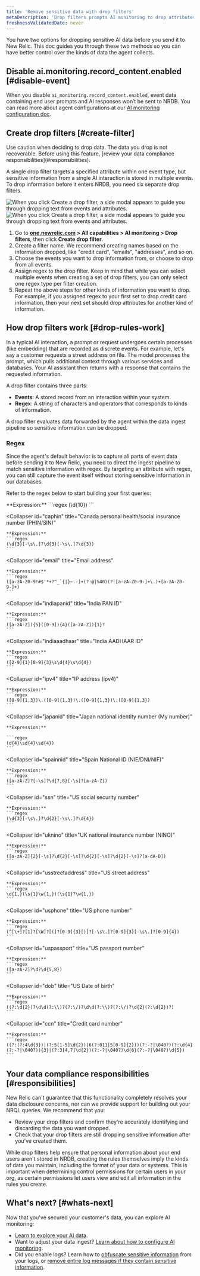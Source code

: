 ```yaml
---
title: 'Remove sensitive data with drop filters'
metaDescription: 'Drop filters prompts AI monitoring to drop attributes containing sensitive data.'
freshnessValidatedDate: never
---
```




You have two options for dropping sensitive AI data before you send it to New Relic. This doc guides you through these two methods so you can have better control over the kinds of data the agent collects. 

## Disable ai.monitoring.record_content.enabled [#disable-event]

When you disable `ai_monitoring.record_content.enabled`, event data containing end user prompts and AI responses won’t be sent to NRDB. You can read more about agent configurations at our [AI monitoring configuration doc](/docs/ai-monitoring/customize-agent-ai-monitoring).

## Create drop filters [#create-filter]

<Callout variant="caution">
Use caution when deciding to drop data. The data you drop is not recoverable. Before using this feature, [review your data compliance responsibilities](#responsibilities).  
</Callout>

A single drop filter targets a specified attribute within one event type, but sensitive information from a single AI interaction is stored in multiple events. To drop information before it enters NRDB, you need six separate drop filters.

<SideBySide>
    <Side>
    <img
        title="Create drop filters for every event type"
        alt="When you click Create a drop filter, a side modal appears to guide you through dropping text from events and attributes."
        src={aiDropFilterModal}
    />
    </Side>
    <Side>
    <img
        title="Create drop filters for every event type"
        alt="When you click Create a drop filter, a side modal appears to guide you through dropping text from events and attributes."
        src={aiDropFilterModal2}
    />
    </Side>
</SideBySide>

1. Go to <DoNotTranslate>**[one.newrelic.com](https://one.newrelic.com) > All capabilities > AI monitoring > Drop filters**</DoNotTranslate>, then click <DoNotTranslate>**Create drop filter**</DoNotTranslate>. 
1. Create a filter name. We recommend creating names based on the information dropped, like "credit card",  "emails", "addresses", and so on. 
1. Choose the events you want to drop information from, or choose to drop from all events. 
1. Assign regex to the drop filter. Keep in mind that while you can select multiple events when creating a set of drop filters, you can only select one regex type per filter  creation. 
1. Repeat the above steps for other kinds of information you want to drop. For example, if you assigned regex to your first set to drop credit card information, then your next set should drop attributes for another kind of information. 

## How drop filters work [#drop-rules-work]

In a typical AI interaction, a prompt or request undergoes certain processes (like embedding) that are recorded as discrete events. For example, let's say a customer requests a street address on file. The model processes the prompt, which pulls additional context through various services and databases. Your AI assistant then returns with a response that contains the requested information. 

A drop filter contains three parts:

* **Events**: A stored record from an interaction within your system.
* **Regex**: A string of characters and operators that corresponds to kinds of information. 

A drop filter evaluates data forwarded by the agent within the data ingest pipeline so sensitive information can be dropped.

### Regex

Since the agent's default behavior is to capture all parts of event data before sending it to New Relic, you need to direct the ingest pipeline to match sensitive information with regex. By targeting an attribute with regex, you can still capture the event itself without storing sensitive information in our databases. 

Refer to the regex below to start building your first queries:

<CollapserGroup>
  <Collapser
    id="cahcn"
    title="Canada health card number"
  >
    **Expression:**
    ```regex
    (\d{10})
    ```
  </Collapser>

  <Collapser
    id="caphin"
    title="Canada personal health/social insurance number (PHIN/SIN)"
  >
    **Expression:**
    ```regex
    (\d{3}[-\s\.]?\d{3}[-\s\.]?\d{3})
    ```
  </Collapser>

  <Collapser
    id="email"
    title="Email address"
  >
    **Expression:**
    ```regex
    ([a-zA-Z0-9!#$'*+?^_`{|}~.-]+(?:@|%40)(?:[a-zA-Z0-9-]+\.)+[a-zA-Z0-9-]+)
    ```
  </Collapser>

  <Collapser
    id="indiapanid"
    title="India PAN ID"
  >
    **Expression:**
    ```regex
    ([a-zA-Z]){5}([0-9]){4}([a-zA-Z]){1}?
    ```
  </Collapser>

  <Collapser
    id="indiaaadhaar"
    title="India AADHAAR ID"
  >
    **Expression:**
    ```regex
    ([2-9]{1}[0-9]{3}\s\d{4}\s\d{4})
    ```
  </Collapser>

  <Collapser
    id="ipv4"
    title="IP address (ipv4)"
  >
    **Expression:**
    ```regex
    ([0-9]{1,3})\.([0-9]{1,3})\.([0-9]{1,3})\.([0-9]{1,3})
    ```
  </Collapser>

  <Collapser
    id="japanid"
    title="Japan national identity number (My number)"
  >
    **Expression:**
    
    ```regex
    (d{4}\sd{4}\sd{4})
    ```
  </Collapser>

  <Collapser
    id="spainnid"
    title="Spain National ID (NIE/DNI/NIF)"
  >
    **Expression:**
    ```regex
    ([a-zA-Z]?[-\s]?\d{7,8}[-\s]?[a-zA-Z])
    ```
  </Collapser>

  <Collapser
    id="ssn"
    title="US social security number"
  >
    **Expression:**
    ```regex
    (\d{3}[-\s\.]?\d{2}[-\s\.]?\d{4})
    ```
  </Collapser>

  <Collapser
    id="uknino"
    title="UK national insurance number (NINO)"
  >
    **Expression:**
    ```regex
    ([a-zA-Z]{2}[-\s]?\d{2}[-\s]?\d{2}[-\s]?\d{2}[-\s]?[a-dA-D])
    ```
  </Collapser>

  <Collapser
    id="usstreetaddress"
    title="US street address"
  >
    **Expression:**
    ```regex
    \d{1,}(\s{1}\w{1,})(\s{1}?\w{1,})
    ```
  </Collapser>

  <Collapser
    id="usphone"
    title="US phone number"
  >
    **Expression:**
    ```regex
    (^[\+]?[1]?[\W]?[(]?[0-9]{3}[)]?[-\s\.]?[0-9]{3}[-\s\.]?[0-9]{4})
    ```
  </Collapser>

  <Collapser
    id="uspassport"
    title="US passport number"
  >
    **Expression:**
    ```regex
    ([a-zA-Z]?\d?\d{5,8})
    ```
  </Collapser>

  <Collapser
    id="dob"
    title="US Date of birth"
  >
    **Expression:**
    ```regex
    ((?:\d{2})?\d\d(?:\\)?(?:\/)?\d\d(?:\\)?(?:\/)?\d{2}(?:\d{2})?)
    ```
  </Collapser>

  <Collapser
    id="ccn"
    title="Credit card number"
  >
    **Expression:**
    ```regex
    ((?:(?:4\d{3})|(?:5[1-5]\d{2})|6(?:011|5[0-9]{2}))(?:-?|\040?)(?:\d{4}(?:-?|\040?)){3}|(?:3[4,7]\d{2})(?:-?|\040?)\d{6}(?:-?|\040?)\d{5})
    ```
  </Collapser>
</CollapserGroup>

## Your data compliance responsibilities [#responsibilities]

New Relic can't guarantee that this functionality completely resolves your data disclosure concerns, nor can we provide support for building out your NRQL queries. We recommend that you:

* Review your drop filters and confirm they're accurately identifying and discarding the data you want dropped.
* Check that your drop filters are still dropping sensitive information after you've created them. 

While drop filters help ensure that personal information about your end users aren't stored in NRDB, creating the rules themselves imply the kinds of data you maintain, including the format of your data or systems. This is important when determining control permissions for certain users in your org, as certain permissions let users view and edit all information in the rules you create.

## What's next? [#whats-next]

Now that you've secured your customer's data, you can explore AI monitoring:

* [Learn to explore your AI data](/docs/ai-monitoring/view-ai-data).
* Want to adjust your data ingest? [Learn about how to configure AI monitoring](/docs/ai-monitoring/customize-agent-ai-monitoring). 
* Did you enable logs? Learn how to [obfuscate sensitive information](/docs/logs/ui-data/obfuscation-ui) from your logs, or [remove entire log messages if they contain sensitive information](/docs/logs/ui-data/drop-data-drop-filter-rules).
